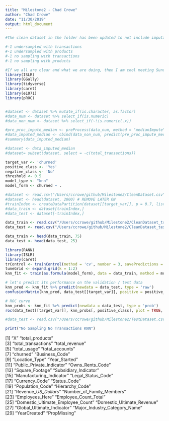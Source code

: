 ```yaml
---
title: "Milestone2 - Chad Crowe"
author: "Chad Crowe"
date: "11/30/2019"
output: html_document
---
```


```r
#The clean dataset in the folder has been updated to not include imputation. We should each be running at least 4 models:

#-1 undersampled with transactions
#-1 undersampled with products
#-1 no sampling with transactions
#-1 no sampling with products

#If we all are clear and what we are doing, then I am cool meeting Sunday after thanksgiving to compare results and split up the report writing. If not, we can meet this Sunday.
library(ISLR)
library(GGally)
library(tidyverse)
library(caret)
library(e1071)
library(pROC)
```

```r



```

```r

#dataset <- dataset %>% mutate_if(is.character, as.factor)
#data_num <- dataset %>% select_if(is.numeric)
#data_non_num <- dataset %>% select_if(~!is.numeric(.x))

#pre_proc_impute_median <- preProcess(data_num, method = "medianImpute") # this will take #longer
#data_imputed_median <- cbind(data_non_num, predict(pre_proc_impute_median, data_num))
#summary(data_imputed_median)

#dataset <- data_imputed_median
#dataset= subset(dataset, select = -c(total_transactions))


```

```r
target_var <- 'churned'
positive_class <- 'Yes'
negative_class <- 'No'
threshold <- 0.5
model_type <- "knn"
model_form <- churned ~ .
```

```r
#dataset <- read.csv("/Users/ccrowe/github/Milestone2/CleanDataset.csv")
#dataset <- head(dataset, 2000) # REMOVE LATER ON
#trainIndex <- createDataPartition(dataset[[target_var]], p = 0.7, list = FALSE)
#data_train <- dataset[trainIndex,]
#data_test <- dataset[-trainIndex,]

data_train <- read.csv("/Users/ccrowe/github/Milestone2/CleanDataset_train.csv")
data_test <- read.csv("/Users/ccrowe/github/Milestone2/CleanDataset_test.csv")

data_train <- head(data_train, 75)
data_test <- head(data_test, 25)

```

```r
library(RANN)
library(ISLR)
library(caret)
trControl <- trainControl(method = 'cv', number = 3, savePredictions = TRUE, classProbs = TRUE, summaryFunction = twoClassSummary)
tuneGrid <- expand.grid(k = 1:2)
knn_fit <- train(as.formula(model_form), data = data_train, method = model_type, tuneGrid = tuneGrid,trControl = trControl, preProc = c("bagImpute","center", "scale"), na.action = na.pass, metric = 'ROC')

# let's predict its performance on the validation / test data
knn_pred <- knn_fit %>% predict(newdata = data_test, type = 'raw')
confusionMatrix(knn_pred, data_test[[target_var]], positive = positive_class)

# ROC curve
knn_probs <- knn_fit %>% predict(newdata = data_test, type = 'prob')
roc(data_test[[target_var]], knn_probs[, positive_class], plot = TRUE, print.auc = TRUE, legacy.axes = TRUE, levels = c(negative_class, positive_class))

#data_test <- read.csv("/Users/ccrowe/github/Milestone2/TestDataset.csv")

print("No Sampling No Transactions KNN")
```

 [1] "X"                                "total_products"                  
 [3] "total_transactions"               "total_revenue"                   
 [5] "total_usage"                      "total_accounts"                  
 [7] "churned"                          "Business_Code"                   
 [9] "Location_Type"                    "Year_Started"                    
[11] "Public_Private_Indicator"         "Owns_Rents_Code"                 
[13] "Square_Footage"                   "Subsidiary_Indicator"            
[15] "Manufacturing_Indicator"          "Legal_Status_Code"               
[17] "Currency_Code"                    "Status_Code"                     
[19] "Population_Code"                  "Hierarchy_Code"                  
[21] "Revenue__US_Dollars_"             "Number_of_Family_Members"        
[23] "Employees_Here"                   "Employee_Count_Total"            
[25] "Domestic_Ultimate_Employee_Count" "Domestic_Ultimate_Revenue"       
[27] "Global_Ultimate_Indicator"        "Major_Industry_Category_Name"    
[29] "YearCreated"                      "PropMissing"  
